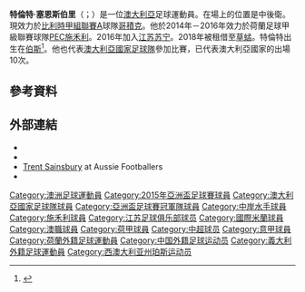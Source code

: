 {{noteTA
|G1=足球
|G2=ALeague
|1=zh-hans:兹沃勒;zh-hk:PEC施禾利;
|2=zh-cn:塞恩斯伯里;zh-tw:塞恩斯伯里;zh-hk:沙斯貝利;
}}
{{Infobox football biography
| name           = 特倫特·塞恩斯伯里<br>Trent Sainsbury
| image          = 20180601 FIFA Friendly Match Czech Republic vs. Australia Trent Sainsbury 850 0224.jpg
| image_size     = 
| caption        = 
| fullname       = Trent Lucas Sainsbury
| birth_date     = {{birth date and age|1992|1|5|df=y}}
| birth_place    = {{澳大利亚}}[[珀斯|珀斯]]
| height         = {{convert|183|cm|ftin|abbr=on}}<ref>{{cite web|title=Trent Sainsbury|url=http://www.socceroos.com.au/player/trent-sainsbury/1r4rh8b8p2ew319mdl0sss83x3|website=socceroos.com.au|publisher=Football Federation Australia|accessdate=4 September 2015|archive-date=2016-03-04|archive-url=https://web.archive.org/web/20160304082223/http://www.socceroos.com.au/player/trent-sainsbury/1r4rh8b8p2ew319mdl0sss83x3|dead-url=yes}}</ref>
| position       = [[後衛_(足球)#中堅|中后卫]]
| currentclub    = [[皇家哥積克足球會|哥積克]]
| clubnumber     = 5
| youthyears1    =           |youthclubs1 = [[Armadale_SC|Armadale]]
| youthyears2    =           |youthclubs2 = [[Western_Australian_National_Training_Centre|WA NTC]]
| youthyears3    = 2008–2009 |youthclubs3 = {{ALeague PG}}
| youthyears4    = 2009–2010 |youthclubs4 = {{le|澳大利亚体育学院|Australian Institute of Sport}}
| years1         = 2010–2014 |clubs1 = {{ALeague CCM}}         |caps1 = 60 |goals1 = 1
| years2         = 2014–2016 |clubs2 = [[PEC施禾利|兹沃勒]]     |caps2 = 28 |goals2 = 1
| years3         = 2016–2018 |clubs3 = [[江苏苏宁足球俱乐部|江苏苏宁]]             |caps3 = 34  |goals3 = 2
| years4         = 2017     |clubs4 = → [[国际米兰|国际米兰]] (外借)             |caps4 = 1  |goals4 = 0
| years5         = 2018     |clubs5 = → [[蘇黎世草蜢足球俱樂部|草蜢]] (外借)             |caps5 = 9  |goals5 = 0
| years6         = 2018–2019
| clubs6         = [[PSV燕豪芬|PSV燕豪芬]] 
| caps6          = 6
| goals6         = 0
| years7         = 2019–2020
| clubs7         = [[海法马卡比足球俱乐部|海法马卡比]]
| caps7          = 31
| goals7         = 2
| years8         = 2020–
| clubs8         = [[皇家哥積克足球會|哥積克]]
| caps8          = 17
| goals8         = 2
| nationalyears1 = 2007–2009 |nationalteam1 = [[澳大利亚17岁以下国家足球队|澳大利亚 U17]] |nationalcaps1 = 12 |nationalgoals1 = 1
| nationalyears2 = 2009–2011 |nationalteam2 = [[澳大利亚20岁以下国家足球队|澳大利亚 U20]] |nationalcaps2 = 9 |nationalgoals2 = 0
| nationalyears3 = 2014–     |nationalteam3 = [[澳大利亚国家足球队|澳大利亚]]            |nationalcaps3 = 50 |nationalgoals3 = 4
| pcupdate       = 2020年8月17日
| ntupdate       = 2021年6月7日
}}
'''特倫特·塞恩斯伯里'''（{{lang-en|Trent Sainsbury}}；{{bd|1992年|1月5日}}）是一位[[澳大利亞|澳大利亞]]足球運動員。在場上的位置是中後衛。現效力於[[比利時甲組聯賽A|比利時甲組聯賽A]]球隊[[皇家哥積克足球會|哥積克]]。他於2014年－2016年效力於荷蘭足球甲級聯賽球隊[[PEC施禾利|PEC施禾利]]。2016年加入[[江苏苏宁足球俱乐部|江苏苏宁]]。2018年被租借至[[蘇黎世草蜢足球俱樂部|草蜢]]。特倫特出生在[[伯斯|伯斯]]<ref name=youth>{{cite news|url=http://www.theAustralian.com.au/sport/football/trent-sainsbury-just-wanted-to-follow-in-footsteps-of-his-father/story-fn63e0vj-1226622982979|title=Trent Sainsbury just wanted to follow in footsteps of his father|author=Gatt, Ray|date=18 April 2013|publisher=''[[The_Australian|The Australian]]''|accessdate=2015-05-14|archive-date=2013-05-02|archive-url=https://web.archive.org/web/20130502033517/http://www.theaustralian.com.au/sport/football/trent-sainsbury-just-wanted-to-follow-in-footsteps-of-his-father/story-fn63e0vj-1226622982979|dead-url=no}}</ref>。他也代表[[澳大利亞國家足球隊|澳大利亞國家足球隊]]參加比賽，已代表澳大利亞國家的出場10次。

==參考資料==
{{Reflist}}

==外部連結==
{{commons category}}
*{{FIFA|339118}}
*{{Soccerway|trent-sainsbury/131663}}
*[http://www.ozfootball.net/ark/Players/SAA.html#TrentSainsbury Trent Sainsbury] {{Wayback|url=http://www.ozfootball.net/ark/Players/SAA.html#TrentSainsbury |date=20211021153434 }} at Aussie Footballers
*{{NFT player|56833}}

{{2015年亚洲杯足球赛澳大利亚参赛名单}}
{{2017年洲際國家盃澳洲參賽名單}}
{{2018年世界盃足球賽澳洲參賽名單}}
{{2016年中超分类名单江苏}}
{{2017年中超分类名单江苏}}

{{DEFAULTSORT:Sainsbury, Trent}}
[[Category:澳洲足球運動員|Category:澳洲足球運動員]]
[[Category:2015年亞洲盃足球賽球員|Category:2015年亞洲盃足球賽球員]]
[[Category:澳大利亞國家足球隊球員|Category:澳大利亞國家足球隊球員]]
[[Category:亞洲盃足球賽冠軍隊球員|Category:亞洲盃足球賽冠軍隊球員]]
[[Category:中岸水手球員|Category:中岸水手球員]]
[[Category:施禾利球員|Category:施禾利球員]]
[[Category:江苏足球俱乐部球员|Category:江苏足球俱乐部球员]]
[[Category:國際米蘭球員|Category:國際米蘭球員]]
[[Category:澳職球員|Category:澳職球員]]
[[Category:荷甲球員|Category:荷甲球員]]
[[Category:中超球员|Category:中超球员]]
[[Category:意甲球員|Category:意甲球員]]
[[Category:荷蘭外籍足球運動員|Category:荷蘭外籍足球運動員]]
[[Category:中国外籍足球运动员|Category:中国外籍足球运动员]]
[[Category:義大利外籍足球運動員|Category:義大利外籍足球運動員]]
[[Category:西澳大利亚州珀斯运动员|Category:西澳大利亚州珀斯运动员]]